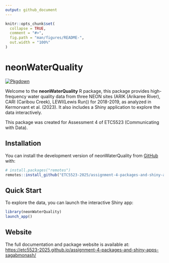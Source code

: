 ```yaml
---
output: github_document
---
```


<!-- README.md is generated from README.Rmd. Please edit that file -->

```r
knitr::opts_chunk$set(
  collapse = TRUE,
  comment = "#>",
  fig.path = "man/figures/README-",
  out.width = "100%"
)
```

# neonWaterQuality

[![Pkgdown](https://img.shields.io/badge/pkgdown-website-blue)](https://etc5523-2025.github.io/assignment-4-packages-and-shiny-apps-sagabmonash/)

Welcome to the **neonWaterQuality** R package, this package provides high-frequency water quality data from three NEON sites (ARIK (Arikaree River), CARI (Caribou Creek), LEWI(Lewis Run)) for 2018-2019, as analyzed in Kermorvant et al. (2023). It also includes a Shiny application to explore the data interactively.

This package was created for Assessment 4 of ETC5523 (Communicating with Data).


## Installation

You can install the development version of neonWaterQuality from [GitHub](https://github.com/ETC5523-2025/assignment-4-packages-and-shiny-apps-sagabmonash) with:

``` r
# install.packages("remotes")
remotes::install_github("ETC5523-2025/assignment-4-packages-and-shiny-apps-sagabmonash")
```

## Quick Start

To explore the data, you can launch the interactive Shiny app:

```r
library(neonWaterQuality)
launch_app()
```

## Website

The full documentation and package website is available at:
[https://etc5523-2025.github.io/assignment-4-packages-and-shiny-apps-sagabmonash/](https://etc5523-2025.github.io/assignment-4-packages-and-shiny-apps-sagabmonash/)